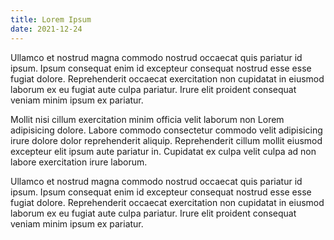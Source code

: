 ```yaml
---
title: Lorem Ipsum
date: 2021-12-24
---
```


Ullamco et nostrud magna commodo nostrud occaecat quis pariatur id ipsum. Ipsum
consequat enim id excepteur consequat nostrud esse esse fugiat dolore.
Reprehenderit occaecat exercitation non cupidatat in eiusmod laborum ex eu
fugiat aute culpa pariatur. Irure elit proident consequat veniam minim ipsum ex
pariatur.

Mollit nisi cillum exercitation minim officia velit laborum non Lorem
adipisicing dolore. Labore commodo consectetur commodo velit adipisicing irure
dolore dolor reprehenderit aliquip. Reprehenderit cillum mollit eiusmod
excepteur elit ipsum aute pariatur in. Cupidatat ex culpa velit culpa ad non
labore exercitation irure laborum.

Ullamco et nostrud magna commodo nostrud occaecat quis pariatur id ipsum. Ipsum
consequat enim id excepteur consequat nostrud esse esse fugiat dolore.
Reprehenderit occaecat exercitation non cupidatat in eiusmod laborum ex eu
fugiat aute culpa pariatur. Irure elit proident consequat veniam minim ipsum ex
pariatur.
